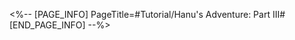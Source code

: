 <%-- [PAGE_INFO]
PageTitle=#Tutorial/Hanu's Adventure: Part III#
[END_PAGE_INFO] --%>
{{Tutorial
|sort      = 605901
|title     = Hanu's Adventure: Part III
|subtitle  = 
|type      = Adventure
|about     = 
|image1    = Tutorial Hanu's Adventure Part III 1.png{{subst:void|<!--$UPLOAD:<<SpriteOutput/TutorialPic/TutorialPage_605901.png>-<Tutorial Hanu's Adventure Part III 1.png>>}}
|text1     = Using the fantastic rockets built by the Origami Bird, Hanu can quickly shift between the ends of different rockets to reach places otherwise inaccessible.
}}